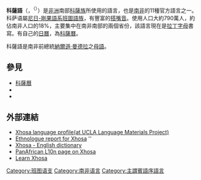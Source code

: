 {{Infobox language
| name        = 科萨语
| nativename  = isiXhosa
| familycolor = Niger-Congo
| states      = {{flag|South Africa}}<br/>{{flag|Lesotho}}
| region      = [[東開普省|東開普省]]、[[西開普省|西開普省]]
| speakers    = 7.9百萬
| fam1        = [[尼日尔-刚果语系|尼日尔-刚果语系]]
| fam2        = [[大西洋-刚果语族|大西洋-刚果语族]]
| fam3        = [[沃尔特-刚果语支|沃尔特-刚果语支]]
| fam4        = [[貝努埃-剛果語支|貝努埃-剛果語支]]
| fam5        = [[类班图语群|类班图语群]]
| fam6        = [[南类班图语群|南类班图语群]]
| fam7        = [[班图语支|班图语支]]
| fam8        = Southern Bantu
| fam9        = Nguni
| fam10       = Zunda
| nation      = {{flag|South Africa}}
| iso1        = xh
| iso2        = xho
| iso3        = xho
<!-- 過時參數 | SIL         = XOS -->
}}
'''科薩語'''（{{lang-xh|'''isiXhosa'''}}，{{pronounced|ˈkǁʰoːsa}}<sup>（{{audio|Xhosa.ogg|Audio}}）</sup>）是[[非洲|非洲]]南部[[科薩族|科薩族]]所使用的語言，也是[[南非|南非]]的11種官方語言之一。科萨语屬[[尼日-剛果語系|尼日-剛果語系]][[班圖語族|班圖語族]]，有豐富的[[搭嘴音|搭嘴音]]。使用人口大約790萬人，約佔南非人口的18%，主要集中在南非南部的兩個省份，該語言現在是[[拉丁字母|拉丁字母]]書寫。有自己的[[日曆|日曆]]，為[[科薩曆|科薩曆]]。

科薩語是南非前總統[[納爾遜·曼德拉|納爾遜·曼德拉]]之[[母語|母語]]。

== 參見 ==
* [[科薩曆|科薩曆]]
* {{link-en|亨利·海爾·道摩|Henry Hare Dugmore}}
* {{link-en|加州大學洛杉磯分校語言材料計劃|UCLA Language Materials Project}}

== 外部連結 ==
{{interwiki|code=xh}}
{{wiktionary|Xhosa}}
* [https://web.archive.org/web/20071214071133/http://www.lmp.ucla.edu/Profile.aspx?LangID=21&menu=004 Xhosa language profile ][https://web.archive.org/web/20060720065425/http://www.pavelicpapers.com/documents/odpor/index.html (at UCLA Language Materials Project)]
* [http://www.ethnologue.org/show_language.asp?code=xho Ethnologue report for Xhosa] {{Wayback|url=http://www.ethnologue.org/show_language.asp?code=xho |date=20120716180210 }}''
* [https://web.archive.org/web/20130110073932/http://www.xhosadictionary.com/ Xhosa - English dictionary]
* [http://www.panafril10n.org/wikidoc/pmwiki.php/PanAfrLoc/Xhosa PanAfrican L10n page on Xhosa] {{Wayback|url=http://www.panafril10n.org/wikidoc/pmwiki.php/PanAfrLoc/Xhosa |date=20070311094133 }}
* [http://learn101.org/xhosa.php Learn Xhosa] {{Wayback|url=http://learn101.org/xhosa.php |date=20210418171006 }}

{{Authority control}}
{{lang-stub}}

[[Category:班图语支|Category:班图语支]]
[[Category:南非语言|Category:南非语言]]
[[Category:主謂賓語序語言|Category:主謂賓語序語言]]